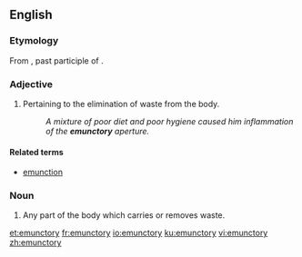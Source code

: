==English==

===Etymology===
From {{etyl|la|en}} {{term|emunctus|lang=la}}, past participle of {{term|ex|lang=la}} {{term|mungere||to blow one's nose|lang=la}}.

===Adjective===
{{en-adj}}

# Pertaining to the elimination of waste from the body.
#: ''A mixture of poor diet and poor hygiene caused him inflammation of the '''emunctory''' aperture.''

====Related terms====
* [[emunction]]

===Noun===
{{en-noun|emunctories}}

# Any part of the body which carries or removes waste.

[[et:emunctory]]
[[fr:emunctory]]
[[io:emunctory]]
[[ku:emunctory]]
[[vi:emunctory]]
[[zh:emunctory]]